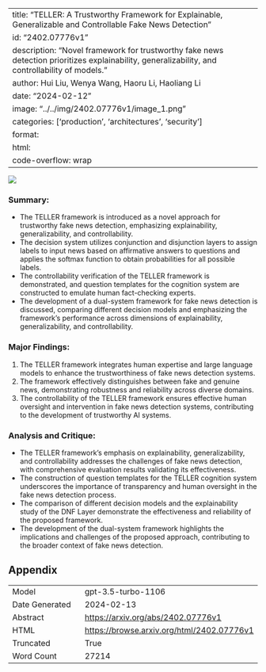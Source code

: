 
---
title: "TELLER: A Trustworthy Framework for Explainable, Generalizable and Controllable Fake News Detection"
id: "2402.07776v1"
description: "Novel framework for trustworthy fake news detection prioritizes explainability, generalizability, and controllability of models."
author: Hui Liu, Wenya Wang, Haoru Li, Haoliang Li
date: "2024-02-12"
image: "../../img/2402.07776v1/image_1.png"
categories: ['production', 'architectures', 'security']
format:
  html:
    code-overflow: wrap
---

![](../../img/2402.07776v1/image_1.png)

### Summary:
- The TELLER framework is introduced as a novel approach for trustworthy fake news detection, emphasizing explainability, generalizability, and controllability.
- The decision system utilizes conjunction and disjunction layers to assign labels to input news based on affirmative answers to questions and applies the softmax function to obtain probabilities for all possible labels.
- The controllability verification of the TELLER framework is demonstrated, and question templates for the cognition system are constructed to emulate human fact-checking experts.
- The development of a dual-system framework for fake news detection is discussed, comparing different decision models and emphasizing the framework's performance across dimensions of explainability, generalizability, and controllability.

### Major Findings:
1. The TELLER framework integrates human expertise and large language models to enhance the trustworthiness of fake news detection systems.
2. The framework effectively distinguishes between fake and genuine news, demonstrating robustness and reliability across diverse domains.
3. The controllability of the TELLER framework ensures effective human oversight and intervention in fake news detection systems, contributing to the development of trustworthy AI systems.

### Analysis and Critique:
- The TELLER framework's emphasis on explainability, generalizability, and controllability addresses the challenges of fake news detection, with comprehensive evaluation results validating its effectiveness.
- The construction of question templates for the TELLER cognition system underscores the importance of transparency and human oversight in the fake news detection process.
- The comparison of different decision models and the explainability study of the DNF Layer demonstrate the effectiveness and reliability of the proposed framework.
- The development of the dual-system framework highlights the implications and challenges of the proposed approach, contributing to the broader context of fake news detection.

## Appendix

|          |          |
|----------|----------|
| Model     | gpt-3.5-turbo-1106       |
| Date Generated     | 2024-02-13       |
| Abstract | [https://arxiv.org/abs/2402.07776v1](https://arxiv.org/abs/2402.07776v1)        |
| HTML     | [https://browse.arxiv.org/html/2402.07776v1](https://browse.arxiv.org/html/2402.07776v1)       |
| Truncated       | True       |
| Word Count       | 27214       |